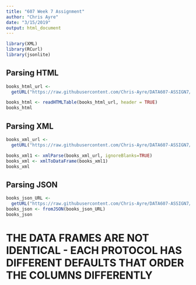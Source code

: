 ```yaml
---
title: "607 Week 7 Assignment"
author: "Chris Ayre"
date: "3/15/2019"
output: html_document
---
```


```r
library(XML)
library(RCurl)
library(jsonlite)
```


## Parsing HTML

```r
books_html_url <- 
  getURL("https://raw.githubusercontent.com/Chris-Ayre/DATA607-ASSIGN7/master/books.html")

books_html <- readHTMLTable(books_html_url, header = TRUE)
books_html
```


## Parsing XML

```r
books_xml_url <- 
  getURL("https://raw.githubusercontent.com/Chris-Ayre/DATA607-ASSIGN7/master/books.xml")

books_xml1 <- xmlParse(books_xml_url, ignoreBlanks=TRUE)
books_xml <- xmlToDataFrame(books_xml1)
books_xml
```

## Parsing JSON

```r
books_json_URL <- 
  getURL("https://raw.githubusercontent.com/Chris-Ayre/DATA607-ASSIGN7/master/books.json")
books_json <- fromJSON(books_json_URL)
books_json
```


# THE DATA FRAMES ARE NOT IDENTICAL - EACH PROTOCOL HAS DIFFERENT DEFAULTS THAT ORDER THE COLUMNS DIFFERENTLY

